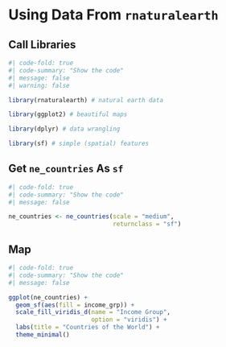 # Using Data From `rnaturalearth`

## Call Libraries

```r
#| code-fold: true
#| code-summary: "Show the code"
#| message: false
#| warning: false

library(rnaturalearth) # natural earth data

library(ggplot2) # beautiful maps

library(dplyr) # data wrangling

library(sf) # simple (spatial) features

```

## Get `ne_countries` As `sf`

```r
#| code-fold: true
#| code-summary: "Show the code"
#| message: false

ne_countries <- ne_countries(scale = "medium", 
                             returnclass = "sf") 

```

## Map

```r
#| code-fold: true
#| code-summary: "Show the code"
#| message: false

ggplot(ne_countries) + 
  geom_sf(aes(fill = income_grp)) +
  scale_fill_viridis_d(name = "Income Group", 
                       option = "viridis") +
  labs(title = "Countries of the World") +
  theme_minimal()

```










